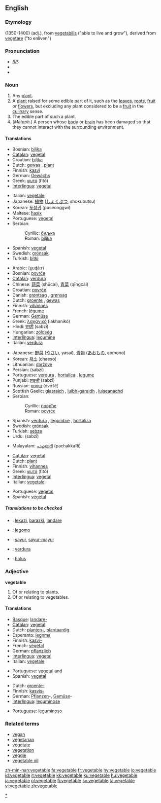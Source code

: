 {{wikipedia|vegetable (disambiguation)}}
==English==

===Etymology===
(1350-1400) {{ME.}} (adj.), from {{L.}} [[vegetabilis]] ("able to live and grow"), derived from {{L.}} [[vegetare]] ("to enliven")

===Pronunciation===
*''[[RP]]:'' {{IPA|/ˈvedʒtəbl/}}
*{{SAMPA|/"vEdZ(@)t@b(@)l/}}
*{{audio|en-us-vegetable.ogg|Audio (US)}}

===Noun===
{{wikipedia}}
{{en-noun}}

# Any [[plant]].
# A [[plant]] raised for some edible part of it, such as the [[leaves]], [[roots]], [[fruit]] or [[flower]]s, but excluding any plant considered to be a [[fruit]] in the [[culinary]] sense.
# The edible part of such a plant.
# (''Metaph.'') A person whose [[body]] or [[brain]] has been damaged so that they cannot interact with the surrounding environment.

====Translations====
{{trans-top|any plant}}
*Bosnian: [[biljka#Bosnian|biljka]] {{f}}
*[[Catalan]]: [[vegetal]] {{m}}
*Croatian: [[biljka#Croatian|biljka]] {{f}}
*Dutch: [[gewas]] {{n}}, [[plant#Dutch|plant]] {{mf}}
*Finnish: [[kasvi]]
*German: [[Gewächs]] {{n}}
*Greek: [[φυτό]] (fitó) {{n}}
*[[Interlingua]]: [[vegetal]]
{{trans-mid}}
*Italian: [[vegetale]] {{m}}
*Japanese: [[植物]] ([[しょくぶつ]], shokubutsu)
*Korean: [[푸성귀]] (puseonggwi)
*Maltese: [[ħaxix]]
*Portuguese: [[vegetal]] {{m}}
*Serbian:
*:Cyrillic: [[биљка#Serbian|биљка]] {{f}}
*:Roman: [[biljka#Serbian|biljka]] {{f}}
*Spanish: [[vegetal]] {{m}}
*Swedish: [[grönsak]] {{c}}
*Turkish: [[bitki]]
{{trans-bottom}}

{{trans-top|a plant raised for some edible part of it}}
*Arabic: {{ARchar|[[خضار]]}} (χuɖá:r)
*Bosnian: [[povrće]] {{p}}
*[[Catalan]]: [[verdura]] {{f}}
*Chinese: [[蔬菜]] (shūcài), [[青菜]] (qīngcài)
*Croatian: [[povrće]] {{p}}
*Danish: [[grøntsag]] {{c}}, [[grønsag]] {{c}}
*Dutch: [[groente]] {{f}}, [[gewas]] {{n}}
*Finnish: [[vihannes]]
*French: [[légume]] {{f}}
*German: [[Gemüse]] {{n}}
*Greek: [[λαχανικό]] (lakhanikó) {{n}}
*Hindi: [[सब्ज़ी]] (sabzī)
*Hungarian: [[zöldség]]
*[[Interlingua]]: [[legumine]]
*Italian: [[verdura]] {{f}}
{{trans-mid}}
*Japanese: [[野菜]] ([[やさい]], yasai), [[青物]] ([[あおもの]], aomono)
*Korean: [[채소]] (chaeso)
*Lithuanian: [[daržovė]] {{f}}
*Persian: {{FAchar|[[سبزی]]}} (sabzī)
*Portuguese: [[verdura]] {{f}}, [[hortaliça]] {{f}}, [[legume]] {{m}}
*Punjabi: [[ਸਬਜ਼ੀ]] (sabzī)
*Russian: [[овощ]] (óvošč) {{m}}
*Scottish Gaelic: [[glasraich]] {{f}}, [[luibh-gàraidh]] {{f}}, [[luiseanachd]] {{f}}
*Serbian:
*:Cyrillic: [[поврће#Serbian|поврће]] {{p}}
*:Roman: [[povrće#Serbian|povrće]] {{p}}
*Spanish: [[verdura]] {{f}}, [[legumbre]] {{m}}, [[hortaliza]] {{f}}
*Swedish: [[grönsak]] {{c}}
*Turkish: [[sebze]]
*Urdu: {{URchar|[[سبزی]]}} (sabzī)
{{trans-bottom}}

{{trans-top|some edible part of a plant}}
*Malayalam: [[പച്ചക്കറി]] (pachakkaRi)
{{trans-bottom}}

{{trans-top|a person whose body or brain has been damaged}}
*[[Catalan]]: [[vegetal]] {{m}}
*Dutch: [[plant#Dutch|plant]] {{m}}
*Finnish: [[vihannes]]
*Greek: [[φυτό]] (fitó) {{n}}
*[[Interlingua]]: [[vegetal]]
*Italian: [[vegetale]] {{m}}
{{trans-mid}}
*Portuguese: [[vegetal]] {{m}}
*Spanish: [[vegetal]] {{m}}
{{trans-bottom}}

=====Translations to be checked=====
{{checktrans}}

*{{ttbc|Basque}}: [[lekazi]], [[barazki]], [[landare]]
*{{ttbc|Esperanto}}: [[legomo]]
*{{ttbc|Indonesian}}: [[sayur]], [[sayur-mayur]]
*{{ttbc|Interlingua}}: [[verdura]]
*{{ttbc|Latin}}: [[holus]]

===Adjective===
'''vegetable'''

# Of or relating to plants.
# Of or relating to vegetables.

====Translations====
{{trans-top|of or relating to plants}}
*[[Basque]]: [[landare-]]
*[[Catalan]]: [[vegetal]]
*Dutch: [[planten-]], [[plantaardig]]
*Esperanto: [[legoma]]
*Finnish: [[kasvi-]]
*French: [[végétal]]
*German: [[pflanzlich]]
*[[Interlingua]]: [[vegetal]]
*Italian: [[vegetale]]
{{trans-mid}}
*Portuguese: [[vegetal]] {{m}} and {{f}}
*Spanish: [[vegetal]]
{{trans-bottom}}

{{trans-top|of or relating to vegetables}}
*Dutch: [[groente-]]
*Finnish: [[kasvis-]]
*German: [[Pflanzen]]-, [[Gemüse]]-
*[[Interlingua]]: [[leguminose]]
{{trans-mid}}
*Portuguese: [[leguminoso]] {{m}}
{{trans-bottom}}

===Related terms===
*[[vegan]]
*[[vegetarian]]
*[[vegetate]]
*[[vegetation]]
*[[veggie]]
*[[vegetable oil]]

[[Category:Vegetables|*]]

[[zh-min-nan:vegetable]]
[[fa:vegetable]]
[[fr:vegetable]]
[[hy:vegetable]]
[[io:vegetable]]
[[id:vegetable]]
[[it:vegetable]]
[[kk:vegetable]]
[[ku:vegetable]]
[[hu:vegetable]]
[[ja:vegetable]]
[[pl:vegetable]]
[[fi:vegetable]]
[[sv:vegetable]]
[[ta:vegetable]]
[[vi:vegetable]]
[[zh:vegetable]]